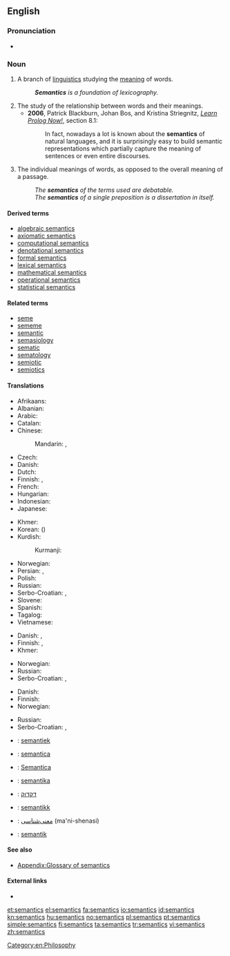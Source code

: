 ==English==

{{wikipedia}}

===Pronunciation===
* {{IPA|/sɪˈmæntɪks/}}

===Noun===
{{en-noun|-}}

# {{linguistics}} A branch of [[linguistics]] studying the [[meaning]] of words.
#: '''''Semantics''' is a foundation of lexicography.''
# The study of the relationship between words and their meanings.
#* '''2006''', Patrick Blackburn, Johan Bos, and Kristina Striegnitz, ''[http://www.learnprolognow.org/lpnpage.php?pagetype=html&pageid=lpn-htmlse32 Learn Prolog Now!]'', section 8.1:
#*: In fact, nowadays a lot is known about the '''semantics''' of natural languages, and it is surprisingly easy to build semantic representations which partially capture the meaning of sentences or even entire discourses.
# The individual meanings of words, as opposed to the overall meaning of a passage.
#: ''The '''semantics''' of the terms used are debatable.''
#: ''The '''semantics''' of a single preposition is a dissertation in itself.''

====Derived terms====
* [[algebraic semantics]]
* [[axiomatic semantics]]
* [[computational semantics]]
* [[denotational semantics]]
* [[formal semantics]]
* [[lexical semantics]]
* [[mathematical semantics]]
* [[operational semantics]]
* [[statistical semantics]]

====Related terms====
* [[seme]]
* [[sememe]]
* [[semantic]]
* [[semasiology]]
* [[sematic]]
* [[sematology]]
* [[semiotic]]
* [[semiotics]]

====Translations====
{{trans-top|science of the meaning of words}}
* Afrikaans: {{t-|af|semantiek}}
* Albanian: {{t-|sq|semantikë|f}}
* Arabic: {{t-|ar|علم المعاني|m|tr=ʿilm al-maʿānī|sc=Arab}}
* Catalan: {{t+|ca|semàntica|f}}
* Chinese:
*: Mandarin: {{t|cmn|語義學|sc=Hani}}, {{t|cmn|语义学|tr=yǔyìxué|sc=Hani}}
* Czech: {{t-|cs|sémantika|f}}
* Danish: {{t-|da|semantik|c}}
* Dutch: {{t+|nl|semantiek|f}}
* Finnish: {{t+|fi|semantiikka}}, {{t+|fi|merkitysoppi}}
* French: {{t+|fr|sémantique|f}}
* Hungarian: {{t-|hu|szemantika}}
* Indonesian: {{t+|id|semantik}}
* Japanese: {{t|ja|意味論|tr=いみろん, imiron|sc=Jpan}}
{{trans-mid}}
* Khmer: {{t-|km|និឃណ្ដសាស្ត្រ|sc=Khmr}}
* Korean: {{t+|ko|의미론|tr=uimiron|sc=Kore}} ({{t|ko|意味論|sc=Kore}})
* Kurdish:
*: Kurmanji: {{t|kmr|watenasî|f}}
* Norwegian: {{t+|no|semantikk|m}}
* Persian: {{t-|fa|علم معانی|tr='elm ma'âni|sc=fa-Arab}}, {{t-|fa|معنی‌شناسی|ma'ni-šenâsi|sc=fa-Arab}}
* Polish: {{t+|pl|semantyka|f}}
* Russian: {{t+|ru|семантика|f|sc=Cyrl|tr=semántika}}
* Serbo-Croatian: {{t|sh|семантика|f}}, {{t-|sh|semantika|f}}
* Slovene: {{t+|sl|pomenoslovje|n}}
* Spanish: {{t+|es|semántica|f}}
* Tagalog: {{t-|tl|semantika}}
* Vietnamese: {{t+|vi|ngữ nghĩa học}}
{{trans-bottom}}

{{trans-top|study of the relationship between words and their meanings}}
* Danish: {{t-|da|semantik|c}}, {{t-|da|betydningslære|c}}
* Finnish: {{t+|fi|semantiikka}}, {{t+|fi|merkitysoppi}}
* Khmer: {{t-|km|និឃណ្ដសាស្ត្រ|sc=Khmr}}
{{trans-mid}}
* Norwegian: {{t+|no|semantikk|m}}
* Russian: {{t+|ru|семантика|f|sc=Cyrl|tr=semántika}}
* Serbo-Croatian: {{t|sh|семантика|f}}, {{t-|sh|semantika|f}}
{{trans-bottom}}

{{trans-top|individual meanings of words}}
* Danish: {{t-|da|semantik|c}}
* Finnish: {{t+|fi|semantiikka}}
* Norwegian: {{t+|no|semantikk|m}}
{{trans-mid}}
* Russian: {{t+|ru|семантика|f|sc=Cyrl|tr=semántika}}
* Serbo-Croatian: {{t|sh|семантика|f}}, {{t-|sh|semantika|f}}
{{trans-bottom}}

{{checktrans-top}}
* {{ttbc|nl}}: [[semantiek]] {{f}}
* {{ttbc|ia}}: [[semantica]]
* {{ttbc|it}}: [[Semantica]] {{f}}
* {{ttbc|lt}}: [[semantika]] {{f}}
* {{ttbc|he}}: [[דקדוק]]
* {{ttbc|no}}: [[semantikk]] {{c}}
* {{ttbc|fa}}: [[معنی‌شناسی]] (ma'ni-shenasi)
* {{ttbc|sv}}: [[semantik]] {{c}}
{{trans-bottom}}

====See also====
* [[Appendix:Glossary of semantics]]

====External links====
<!-- Note: absent in Webster 1913 and Century 1911 -->
* {{R:OneLook}}

[[Category:en:Philosophy]]

[[et:semantics]]
[[el:semantics]]
[[fa:semantics]]
[[io:semantics]]
[[id:semantics]]
[[kn:semantics]]
[[hu:semantics]]
[[no:semantics]]
[[pl:semantics]]
[[pt:semantics]]
[[simple:semantics]]
[[fi:semantics]]
[[ta:semantics]]
[[tr:semantics]]
[[vi:semantics]]
[[zh:semantics]]